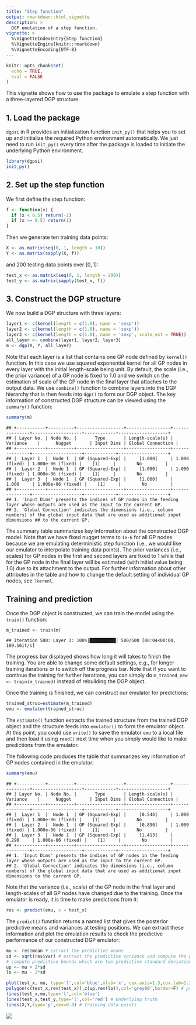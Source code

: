 ```yaml
---
title: "Step function"
output: rmarkdown::html_vignette
description: >
  DGP emulation of a step function.
vignette: >
  %\VignetteIndexEntry{Step function}
  %\VignetteEngine{knitr::rmarkdown}
  %\VignetteEncoding{UTF-8}
---
```


```r
knitr::opts_chunk$set(
  echo = TRUE,
  eval = FALSE
)
```

This vignette shows how to use the package to emulate a step function with a three-layered DGP structure.

## 1. Load the package

`dgpsi` in R provides an initialization function `init_py()` that helps you to set up and initialize the required Python environment automatically. We just need to run `init_py()` every time after the package is loaded to initiate the underlying Python environment.

```r
library(dgpsi)
init_py()
```

## 2. Set up the step function

We first define the step function:

```r
f <- function(x) {
  if (x < 0.5) return(-1)
  if (x >= 0.5) return(1)
}
```

Then we generate ten training data points:

```r
X <- as.matrix(seq(0, 1, length = 10))
Y <- as.matrix(sapply(X, f))
```

and 200 testing data points over $[0,1]$:

```r
test_x <- as.matrix(seq(0, 1, length = 200))
test_y <- as.matrix(sapply(test_x, f))
```

## 3. Construct the DGP structure

We now build a DGP structure with three layers:

```r
layer1 <- c(kernel(length = c(1.0), name = 'sexp'))
layer2 <- c(kernel(length = c(1.0), name = 'sexp'))
layer3 <- c(kernel(length = c(1.0), name = 'sexp', scale_est = TRUE))
all_layer <- combine(layer1, layer2, layer3)
m <- dgp(X, Y, all_layer)
```

Note that each layer is a list that contains one GP node defined by `kernel()` function. In this case we use squared exponential kernel for all GP nodes in every layer with the initial length-scale being unit. By default, the scale (i.e., the prior variance) of a GP node is fixed to 1.0 and we switch on the estimation of scale of the GP node in the final layer that attaches to the output data. We use `combine()` function to combine layers into the DGP hierarchy that is then feeds into `dgp()` to form our DGP object. The key information of constructed DGP structure can be viewed using the `summary()` function:

```r
summary(m)
```

```
## +-----------+----------+------------------+-----------------+---------------+-------------------+------------+-------------------+
## | Layer No. | Node No. |       Type       | Length-scale(s) |   Variance    |      Nugget       | Input Dims | Global Connection |
## +-----------+----------+------------------+-----------------+---------------+-------------------+------------+-------------------+
## |  Layer 1  |  Node 1  | GP (Squared-Exp) |     [1.000]     | 1.000 (fixed) | 1.000e-06 (fixed) |    [1]     |        No         |
## |  Layer 2  |  Node 1  | GP (Squared-Exp) |     [1.000]     | 1.000 (fixed) | 1.000e-06 (fixed) |    [1]     |        No         |
## |  Layer 3  |  Node 1  | GP (Squared-Exp) |     [1.000]     |     1.000     | 1.000e-06 (fixed) |    [1]     |        No         |
## +-----------+----------+------------------+-----------------+---------------+-------------------+------------+-------------------+
## 1. 'Input Dims' presents the indices of GP nodes in the feeding layer whose outputs are used as the input to the current GP.
## 2. 'Global Connection' indicates the dimensions (i.e., column numbers) of the global input data that are used as additional input dimensions ## to the current GP.
```

The summary table summarizes key information about the constructed DGP model. Note that we have fixed nugget terms to `1e-6` for all GP nodes because we are emulating deterministic step function (i.e., we would like our emulator to interpolate training data points). The prior variances (i.e., scales) for GP nodes in the first and second layers are fixed to 1 while that for the GP node in the final layer will be estimated (with initial value being 1.0) due to its attachment to the output. For further information about other attributes in the table and how to change the default setting of individual GP nodes, see `?kerenl`.

## Training and prediction

Once the DGP object is constructed, we can train the model using the `train()` function:


```r
m_trained <- train(m)
```

```
## Iteration 500: Layer 3: 100%|██████████| 500/500 [00:04<00:00, 109.16it/s]
```

The progress bar displayed shows how long it will takes to finish the training. You are able to change some default settings, e.g., for longer training iterations or to switch off the progress bar. Note that if you want to continue the training for further iterations, you can simply do `m_trained_new <- train(m_trained)` instead of rebuilding the DGP object.

Once the training is finished, we can construct our emulator for predictions:

```r
trained_struc=estimate(m_trained)
emu <- emulator(trained_struc)
```

The `estimate()` function extracts the trained structure from the trained DGP object and the structure feeds into `emulator()` to form the emulator object. At this point, you could use `write()` to save the emulator `emu` to a local file and then load it using `read()` next time when you simply would like to make predictions from the emulator.

The following code produces the table that summarizes key information of GP nodes contained in the emulator: 

```r
summary(emu)
```

```
## +-----------+----------+------------------+-----------------+---------------+-------------------+------------+-------------------+
## | Layer No. | Node No. |       Type       | Length-scale(s) |   Variance    |      Nugget       | Input Dims | Global Connection |
## +-----------+----------+------------------+-----------------+---------------+-------------------+------------+-------------------+
## |  Layer 1  |  Node 1  | GP (Squared-Exp) |     [0.544]     | 1.000 (fixed) | 1.000e-06 (fixed) |    [1]     |        No         |
## |  Layer 2  |  Node 1  | GP (Squared-Exp) |     [0.890]     | 1.000 (fixed) | 1.000e-06 (fixed) |    [1]     |        No         |
## |  Layer 3  |  Node 1  | GP (Squared-Exp) |     [1.413]     |     0.290     | 1.000e-06 (fixed) |    [1]     |        No         |
## +-----------+----------+------------------+-----------------+---------------+-------------------+------------+-------------------+
## 1. 'Input Dims' presents the indices of GP nodes in the feeding layer whose outputs are used as the input to the current GP.
## 2. 'Global Connection' indicates the dimensions (i.e., column numbers) of the global input data that are used as additional input dimensions to the current GP.
```

Note that the variance (i.e., scale) of the GP node in the final layer and length-scales of all GP nodes have changed due to the training. Once the emulator is ready, it is time to make predictions from it:

```r
res <- predict(emu, x = test_x)
```

The `predict()` function returns a named list that gives the posterior predictive means and variances at testing positions. We can extract these information and plot the emulation results to check the predictive performance of our constructed DGP emulator:

```r
mu <- res$mean # extract the predictive means 
sd <- sqrt(res$var) # extract the predictive variance and compute the predictive standard deviations
# compute predictive bounds which are two predictive standard deviations above and below the predictive means
up <- mu + 2*sd 
lo <- mu - 2*sd

plot(test_x, mu, type='l',col='blue',xlab='x', cex.axis=1.3,cex.lab=1.3, ylab='y',ylim=c(-1.5,1.5))  # predictive means 
polygon(c(test_x,rev(test_x)),c(up,rev(lo)),col='grey80',border=F) # predictive bounds
lines(test_x,mu,type='l',col='blue')
lines(test_x,test_y,type='l',col='red') # Underlying truth
lines(X,Y,type='p',cex=0.8) # Training data points
```

![](images/step_fct.png)
